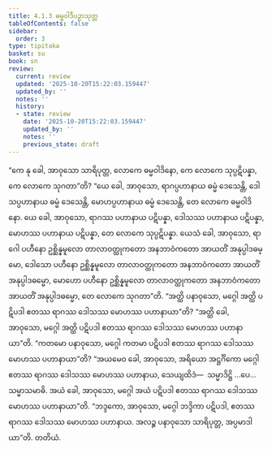 ```yaml
---
title: 4.1.3 ဓမ္မဝါဒီပဉှာသုတ္တ
tableOfContents: false
sidebar:
  order: 3
type: tipitaka
basket: su
book: sn
review:
  current: review
  updated: '2025-10-20T15:22:03.159447'
  updated_by: ''
  notes: ''
  history:
  - state: review
    date: '2025-10-20T15:22:03.159447'
    updated_by: ''
    notes: ''
    previous_state: draft
---
```



<DynamicBreadcrumb />


<ReviewStatus review={frontmatter.review} showDetails={true} />

<HypothesisAnnotation frontmatter={frontmatter} />

<Division number="316" book="sn" e="ch" v="18" p="325">

<Paragraph number="1330" book="sn">
“ကေ နု ခေါ, အာဝုသော သာရိပုတ္တ, လောကေ ဓမ္မဝါဒိနော, ကေ လောကေ သုပ္ပဋိပန္နာ, ကေ လောကေ သုဂတာ”တိ? “ယေ ခေါ, အာဝုသော, ရာဂပ္ပဟာနာယ ဓမ္မံ ဒေသေန္တိ, ဒေါသပ္ပဟာနာယ ဓမ္မံ ဒေသေန္တိ, မောဟပ္ပဟာနာယ ဓမ္မံ ဒေသေန္တိ, တေ လောကေ ဓမ္မဝါဒိနော. ယေ ခေါ, အာဝုသော, ရာဂဿ ပဟာနာယ ပဋိပန္နာ, ဒေါသဿ ပဟာနာယ ပဋိပန္နာ, မောဟဿ ပဟာနာယ ပဋိပန္နာ, တေ လောကေ သုပ္ပဋိပန္နာ. ယေသံ ခေါ, အာဝုသော, ရာဂေါ ပဟီနော ဥစ္ဆိန္နမူလော တာလာဝတ္ထုကတော အနဘာဝံကတော အာယတိံ အနုပ္ပါဒဓမ္မော, ဒေါသော ပဟီနော ဥစ္ဆိန္နမူလော တာလာဝတ္ထုကတော အနဘာဝံကတော အာယတိံ အနုပ္ပါဒဓမ္မော, မောဟော ပဟီနော ဥစ္ဆိန္နမူလော တာလာဝတ္ထုကတော အနဘာဝံကတော အာယတိံ အနုပ္ပါဒဓမ္မော, တေ လောကေ သုဂတာ”တိ.
</Paragraph>

<Paragraph number="1331" book="sn">
“အတ္ထိ ပနာဝုသော, မဂ္ဂေါ အတ္ထိ ပဋိပဒါ ဧတဿ ရာဂဿ ဒေါသဿ မောဟဿ ပဟာနာယာ”တိ? “အတ္ထိ ခေါ, အာဝုသော, မဂ္ဂေါ အတ္ထိ ပဋိပဒါ ဧတဿ ရာဂဿ ဒေါသဿ မောဟဿ ပဟာနာယာ”တိ. “ကတမော ပနာဝုသော, မဂ္ဂေါ ကတမာ ပဋိပဒါ ဧတဿ ရာဂဿ ဒေါသဿ မောဟဿ ပဟာနာယာ”တိ? “အယမေဝ ခေါ, အာဝုသော, အရိယော အဋ္ဌင်္ဂိကော မဂ္ဂေါ ဧတဿ ရာဂဿ ဒေါသဿ မောဟဿ ပဟာနာယ, သေယျထိဒံ—  သမ္မာဒိဋ္ဌိ …ပေ…  သမ္မာသမာဓိ. အယံ ခေါ, အာဝုသော, မဂ္ဂေါ အယံ ပဋိပဒါ ဧတဿ ရာဂဿ ဒေါသဿ မောဟဿ ပဟာနာယာ”တိ. “ဘဒ္ဒကော, အာဝုသော, မဂ္ဂေါ ဘဒ္ဒိကာ ပဋိပဒါ, ဧတဿ ရာဂဿ ဒေါသဿ မောဟဿ ပဟာနာယ. အလဉ္စ ပနာဝုသော သာရိပုတ္တ, အပ္ပမာဒါယာ”တိ.

</Paragraph>
</Division>

<Paragraph number="1332" type="center" book="sn">
တတိယံ.
</Paragraph>